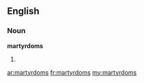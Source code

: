==English==

===Noun===
'''martyrdoms'''

# {{plural of|[[martyrdom]]}}

[[ar:martyrdoms]]
[[fr:martyrdoms]]
[[my:martyrdoms]]